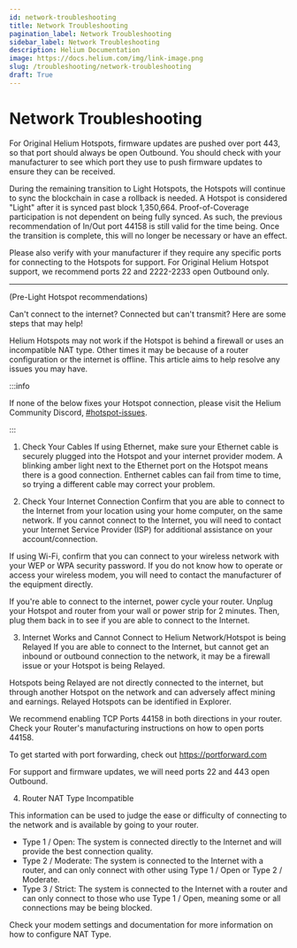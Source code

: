 ```yaml
---
id: network-troubleshooting
title: Network Troubleshooting
pagination_label: Network Troubleshooting
sidebar_label: Network Troubleshooting
description: Helium Documentation
image: https://docs.helium.com/img/link-image.png
slug: /troubleshooting/network-troubleshooting
draft: True
---
```


# Network Troubleshooting

For Original Helium Hotspots, firmware updates are pushed over port 443, so that port should always
be open Outbound. You should check with your manufacturer to see which port they use to push
firmware updates to ensure they can be received.

During the remaining transition to Light Hotspots, the Hotspots will continue to sync the blockchain
in case a rollback is needed. A Hotspot is considered "Light" after it is synced past block
1,350,664. Proof-of-Coverage participation is not dependent on being fully synced. As such, the
previous recommendation of In/Out port 44158 is still valid for the time being. Once the transition
is complete, this will no longer be necessary or have an effect.

Please also verify with your manufacturer if they require any specific ports for connecting to the
Hotspots for support. For Original Helium Hotspot support, we recommend ports 22 and 2222-2233 open
Outbound only.

---

(Pre-Light Hotspot recommendations)

Can't connect to the internet? Connected but can't transmit? Here are some steps that may help!

Helium Hotspots may not work if the Hotspot is behind a firewall or uses an incompatible NAT type.
Other times it may be because of a router configuration or the internet is offline. This article
aims to help resolve any issues you may have.

:::info

If none of the below fixes your Hotspot connection, please visit the Helium Community Discord,
[#hotspot-issues](discord://discord.com/channels/404106811252408320/813976183519445084).

:::

1. Check Your Cables If using Ethernet, make sure your Ethernet cable is securely plugged into the
   Hotspot and your internet provider modem. A blinking amber light next to the Ethernet port on the
   Hotspot means there is a good connection. Enthernet cables can fail from time to time, so trying
   a different cable may correct your problem.

2. Check Your Internet Connection Confirm that you are able to connect to the Internet from your
   location using your home computer, on the same network. If you cannot connect to the Internet,
   you will need to contact your Internet Service Provider (ISP) for additional assistance on your
   account/connection.

If using Wi-Fi, confirm that you can connect to your wireless network with your WEP or WPA security
password. If you do not know how to operate or access your wireless modem, you will need to contact
the manufacturer of the equipment directly.

If you're able to connect to the internet, power cycle your router. Unplug your Hotspot and router
from your wall or power strip for 2 minutes. Then, plug them back in to see if you are able to
connect to the Internet.

3. Internet Works and Cannot Connect to Helium Network/Hotspot is being Relayed If you are able to
   connect to the Internet, but cannot get an inbound or outbound connection to the network, it may
   be a firewall issue or your Hotspot is being Relayed.

Hotspots being Relayed are not directly connected to the internet, but through another Hotspot on
the network and can adversely affect mining and earnings. Relayed Hotspots can be identified in
Explorer.

We recommend enabling TCP Ports 44158 in both directions in your router. Check your Router's
manufacturing instructions on how to open ports 44158.

To get started with port forwarding, check out https://portforward.com

For support and firmware updates, we will need ports 22 and 443 open Outbound.

4. Router NAT Type Incompatible

This information can be used to judge the ease or difficulty of connecting to the network and is
available by going to your router.

- Type 1 / Open: The system is connected directly to the Internet and will provide the best
  connection quality.
- Type 2 / Moderate: The system is connected to the Internet with a router, and can only connect
  with other using Type 1 / Open or Type 2 / Moderate.
- Type 3 / Strict: The system is connected to the Internet with a router and can only connect to
  those who use Type 1 / Open, meaning some or all connections may be being blocked.

Check your modem settings and documentation for more information on how to configure NAT Type.
